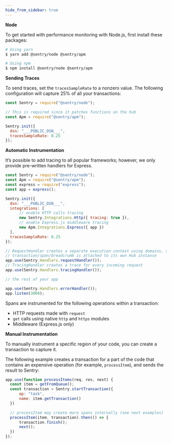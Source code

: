 ```yaml
---
hide_from_sidebar: true
---
```


**Node**

To get started with performance monitoring with Node.js, first install these packages:

```bash
# Using yarn
$ yarn add @sentry/node @sentry/apm

# Using npm
$ npm install @sentry/node @sentry/apm
```

**Sending Traces**

To send traces, set the `tracesSampleRate` to a nonzero value. The following configuration will capture 25% of all your transactions:

```javascript
const Sentry = require("@sentry/node");

// This is required since it patches functions on the hub
const Apm = require("@sentry/apm");

Sentry.init({
  dsn: "___PUBLIC_DSN___",
  tracesSampleRate: 0.25
});
```

**Automatic Instrumentation**

It’s possible to add tracing to all popular frameworks; however, we only provide pre-written handlers for Express.

```javascript
const Sentry = require("@sentry/node");
const Apm = require("@sentry/apm");
const express = require("express");
const app = express();

Sentry.init({
  dsn: "___PUBLIC_DSN___",
  integrations: [
      // enable HTTP calls tracing
      new Sentry.Integrations.Http({ tracing: true }),
      // enable Express.js middleware tracing
      new Apm.Integrations.Express({ app })
  ],
  tracesSampleRate: 0.25
});

// RequestHandler creates a separate execution context using domains, so that every
// transaction/span/breadcrumb is attached to its own Hub instance
app.use(Sentry.Handlers.requestHandler());
// TracingHandler creates a trace for every incoming request
app.use(Sentry.Handlers.tracingHandler());

// the rest of your app

app.use(Sentry.Handlers.errorHandler());
app.listen(3000);
```

Spans are instrumented for the following operations within a transaction:

- HTTP requests made with `request`
- `get` calls using native `http` and `https` modules
- Middleware (Express.js only)

**Manual Instrumentation**

To manually instrument a specific region of your code, you can create a transaction to capture it.

The following example creates a transaction for a part of the code that contains an expensive operation (for example, `processItem`), and sends the result to Sentry:

```javascript
app.use(function processItems(req, res, next) {
  const item = getFromQueue();
  const transaction = Sentry.startTransaction({
      op: "task",
      name: item.getTransaction()
  })

  // processItem may create more spans internally (see next examples)
  processItem(item, transaction).then(() => {
      transaction.finish();
      next();
  })
});
```
